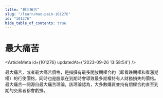 ```yaml
---
title: "最大痛苦"
slug: "/learn/max-pain-101276"
id: "101276"
hide_table_of_contents: true
---
```



# 最大痛苦

<ArticleMeta id={101276} updatedAt={'2023-09-26 13:58:54'} />
<div className='border-solid border-b border-t-0 my-4 border-[var(--ifm-color-gray-300)]' />

最大痛苦，或者最大痛苦價格，是指擁有最多開放期權合約（即看跌期權和看漲期權）的行使價格，同時也是股票在到期時會導致最多期權持有人財務損失的價格。最大痛苦一詞源自最大痛苦理論，該理論認為，大多數購買並持有期權合約直至到期的交易者都會虧損。
